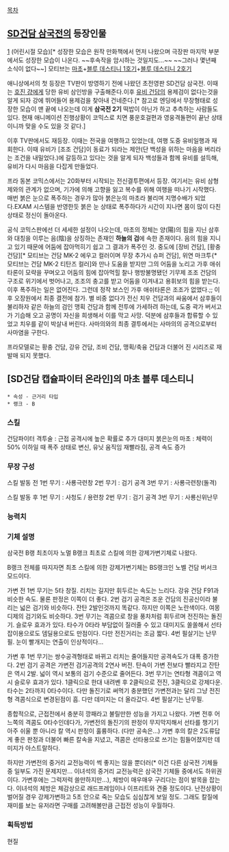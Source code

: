 [[목차]]


== [[SD건담 삼국전]]의 등장인물 ==
[attachment:/CHIBI_MACHO.jpg]
(어린시절 모습)[* 성장한 모습은 원작 만화책에서 먼저 나왔으며 극장판 마지막 부분에서도 성장한 모습이 나온다. ~~후속작을 암시하는 것일지도...~~ ~~그러나 몇년째 소식이 없다~~]
모티브는 [[마초]]+[[블루 데스티니 1호기]]+[[블루 데스티니 2호기]]

애니상에서의 첫 등장은 TV판이 방영하기 전에 나왔던 초전영판 SD건담 삼국전.
이때는 [[호진 걍]]에게 당한 유비 삼인방을 구출해준다.이후 [[유비 건담]]의 용제검이 없다는것을 알게 되자 강에 뛰어들어 용제검을 찾아내 건네준다.[* 참고로 엔딩에서 무장형태로 성장한 모습이 맨 끝에 나오는데 이게 '''삼국전 2기''' 떡밥이 아닌가 하고 추측하는 사람들도 있다. 현재 애니메이션 진행상황이 코믹스로 치면 풍운호걸편과 영웅격돌편이 끝난 상태이니까 맞을 수도 있을 것 같다.]

이후 TV판에서도 재등장. 이때는 전국을 여행하고 있었는데, 여행 도중 유비일행과 재회한다. 이때 유비가 [조조 건담]이 동료가 되라는 제안(단 백성을 위하는 마음을 버리라는 조건을 내밀었다.)에 갈등하고 있다는 것을 알게 되자 백성들과 함께 유비를 설득해, 유비가 다시 마음을 다잡게 만들었다.

프라 동본 코믹스에서는 20화부터 시작되는 전신결투편에서 등장.
여기서는 유비 삼형제와의 관계가 없으며, 기가에 의해 고향을 잃고 복수를 위해 여행을 떠나기 시작했다.
매번 붉은 눈으로 폭주하는 경우가 많아 붉은눈의 마초라 불리며 지명수배가 되었다.EXAM 시스템을 반영한듯 붉은 눈 상태로 폭주하다가 시간이 지나면 몸이 많이 다친 상태로 정신이 돌아온다. 

공식 코믹스판에선 더 세세한 설정이 나오는데, 마초의 정체는 양(陽)의 힘을 지닌 삼후와 대칭을 이루는 음(陰)을 상징하는 존재인 '''하늘의 검'''에 속한 존재이다. 음의 힘을 지니고 있기 때문에 어둠에 잡아먹히기 쉽고 그 결과가 폭주인 것. 중도에 [장비 건담], [황충 건담][* 모티브는 건담 MK-2 에우고 컬러이며 무장 추가시 슈퍼 건담], 위연 마크투{* 모티브는 건담 MK-2 티탄즈 컬러]와 만나 도움을 받지만 그의 어둠을 노리고 가후 애쉬타론이 모략을 꾸며오고 어둠의 힘에 잡아먹힐 찰나 행방불명됐던 기무제 조조 건담의 구조로 위기에서 벗어나고, 조조의 충고를 받고 어둠을 이겨내고 용휘보의 힘을 받는다. 이후 폭주하는 일은 없어진다. 그런데 정작 보스인 가후 애쉬타론은 조조가 없앴다.;; 이후 오장원에서 최종 결전에 참가. 별 비중 없다가 전신 치우 건담과의 싸움에서 삼후들이 불리하자 같은 하늘의 검인 맹획 건담과 함께 전투에 가세하려 하는데, 도중 곽가 버서고가 기습해 오고 공명이 자신을 희생해서 이를 막고 사망. 덕분에 삼후들과 합류할 수 있었고 치우를 같이 박살내 버린다. 사마의와의 최종 결투에서는 사마의의 공격으로부터 사마염을 구한다.

프라모델로는 황충 건담, 강유 건담, 조비 건담, 맹획/축융 건담과 더불어 진 시리즈로 재발매 되지 못했다.
   
== [SD건담 캡슐파이터 온라인]의 마초 블루 데스티니 ==

 * 속성 - 근거리 타입
 * 랭크 - B

=== 스킬 ===
건담파이터 격투술 : 근접 공격시에 높은 확률로 추가 대미지
붉은눈의 마초 : 체력이 50% 이하일 때 폭주 상태로 변신, 유닛 움직임 재빨라짐, 공격 속도 증가

=== 무장 구성 ===
스킬 발동 전
1번 무기 : 사룡극련창
2번 무기 : 검기 공격
3번 무기 : 사룡극련창(돌격)

스킬 발동 후 
1번 무기 : 사청도 / 용련창
2번 무기 : 검기 공격
3번 무기 : 사룡신위난무
=== 능력치 ===


=== 기체 설명 ===
삼국전 B랭 최초이자 노멀 B랭크 최초로 스킬에 의한 강제가변기체로 나왔다.

B랭크 전체를 따지자면 최초 스킬에 의한 강제가변기체는 BS랭크인 노벨 건담 버서크모드이다.

가변 전 1번 무기는 5타 창질. 리치는 길지만 휘두르는 속도는 느리다. 강유 건담 F91과 비슷한 속도. 물론 판정은 이쪽이 더 좋다.
2번 검기 공격은 조운 건담의 진공신이라 불리는 넓은 검기와 비슷하다. 잔탄 2발인것까지 똑같다. 하지만 이쪽은 노란색이다. 여몽 디제의 검기와도 비슷하다.
3번 무기는 격콤으로 창을 풍차처럼 휘두르며 전진하는 돌진기. 슬로우 효과가 있다. 타수가 0타라 부담없이 질러줄 수 있고 대미지도 쏠쏠해서 선타잡이용으로도 뎀딜용으로도 만점이다. 다만 전진거리는 조금 짧다.
4번 필살기는 난무필. 눈이 빨개지는 연출이 인상적이다...

가변 후 1번 무기는 쌍수공격형태로 바뀌고 리치는 줄어들지만 공격속도가 대폭 증가한다.
2번 검기 공격은 가변전 검기공격의 2연사 버전. 탄속이 가변 전보다 빨라지고 잔탄은 역시 2발. 넓이 역시 보통의 검기 수준으로 줄어든다.
3번 무기는 연타형 격콤이고 역시 슬로우 효과가 있다. 1클릭으로 한대 내려벤 후 2클릭으로 전진, 3클릭으로 강제다운. 타수는 2타까지 0타수이다. 다만 돌진기로 써먹기 충분했던 가변전과는 달리 그냥 전진형 격콤식으로 변경된점이 흠. 다만 데미지는 더 올라갔다.
4번 필살기는 난무필.

종합적으로, 근접전에서 충분히 깡패라고 불릴만한 성능을 가지고 나왔다. 가변 전후 어느쪽의 격콤도 0타수인데다가, 가변전의 돌진기의 판정이 무지막지해서 선타를 챙기기 아주 쉬울 뿐 아니라 칼 역시 판정이 훌륭하다. (다만 공속은...) 가변 후의 칼은 2도류답게 좋은 판정과 더불어 빠른 칼속을 지녔고, 격콤은 선타용으로 쓰기는 힘들어졌지만 데미지가 아스트랄하다. 

하지만 가변전의 중거리 교전능력이 썩 좋지는 않을 뿐더러(* 이건 다른 삼국전 기체들 중 일부도 가진 문제지만... 이녀석의 중거리 교전능력은 삼국전 기체들 중에서도 하위권이다. 가변후에는 그럭저럭 쓸만하지만...), 체방이 매우매우 구리다는 점이 발목을 잡는다. 이녀석의 체방은 체감상으로 래드프레임이나 이프리트와 견줄 정도이다. 난전상황이 벌어질 경우 강제가변하고 5초 안으로 죽는 모습도 심심찮게 보일 정도. 그래도 칼질에 재미를 보는 유저라면 구매를 고려해볼만큼 근접전 성능이 우월하다.

=== 획득방법 ===
현질

